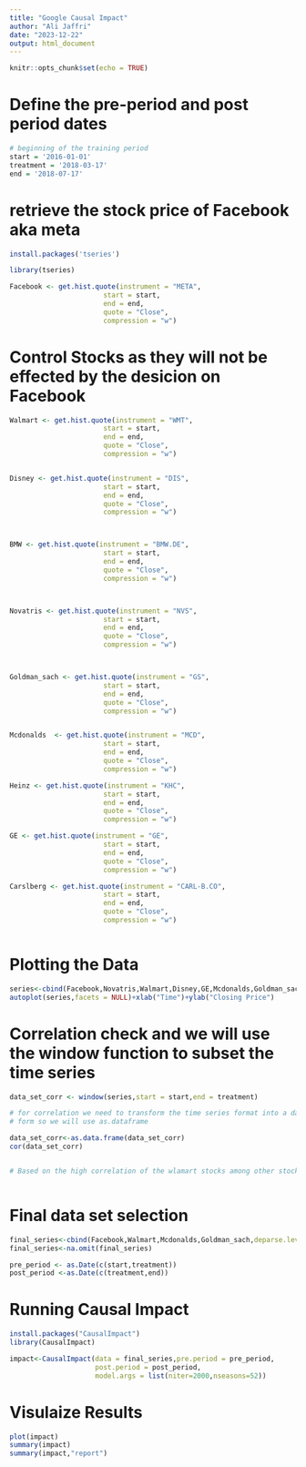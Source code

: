 ---
title: "Google Causal Impact"
author: "Ali Jaffri"
date: "2023-12-22"
output: html_document
---

```{r setup, include=FALSE}
knitr::opts_chunk$set(echo = TRUE)
```

# Define the pre-period and post period dates 

```{r}
# beginning of the training period 
start = '2016-01-01'
treatment = '2018-03-17'
end = '2018-07-17'
```

# retrieve the stock price of Facebook aka meta 

```{r}
install.packages('tseries')

library(tseries)

```

```{r}

Facebook <- get.hist.quote(instrument = "META",
                       start = start,
                       end = end,
                       quote = "Close",
                       compression = "w")

```

# Control Stocks as they will not be effected by the desicion on Facebook
```{r}

Walmart <- get.hist.quote(instrument = "WMT",
                       start = start,
                       end = end,
                       quote = "Close",
                       compression = "w")


Disney <- get.hist.quote(instrument = "DIS",
                       start = start,
                       end = end,
                       quote = "Close",
                       compression = "w")



BMW <- get.hist.quote(instrument = "BMW.DE",
                       start = start,
                       end = end,
                       quote = "Close",
                       compression = "w")



Novatris <- get.hist.quote(instrument = "NVS",
                       start = start,
                       end = end,
                       quote = "Close",
                       compression = "w")



Goldman_sach <- get.hist.quote(instrument = "GS",
                       start = start,
                       end = end,
                       quote = "Close",
                       compression = "w")


Mcdonalds  <- get.hist.quote(instrument = "MCD",
                       start = start,
                       end = end,
                       quote = "Close",
                       compression = "w")

Heinz <- get.hist.quote(instrument = "KHC",
                       start = start,
                       end = end,
                       quote = "Close",
                       compression = "w")

GE <- get.hist.quote(instrument = "GE",
                       start = start,
                       end = end,
                       quote = "Close",
                       compression = "w")

Carslberg <- get.hist.quote(instrument = "CARL-B.CO",
                       start = start,
                       end = end,
                       quote = "Close",
                       compression = "w")



```

# Plotting the Data

```{r}

series<-cbind(Facebook,Novatris,Walmart,Disney,GE,Mcdonalds,Goldman_sach,deparse.level = 1)
autoplot(series,facets = NULL)+xlab("Time")+ylab("Closing Price")
```

# Correlation check and we will use the window function to subset the time series

```{r}

data_set_corr <- window(series,start = start,end = treatment)

# for correlation we need to transform the time series format into a data frame 
# form so we will use as.dataframe

data_set_corr<-as.data.frame(data_set_corr)
cor(data_set_corr)


# Based on the high correlation of the wlamart stocks among other stocks we will use wlamart as a control group



```


# Final data set selection
```{r}

final_series<-cbind(Facebook,Walmart,Mcdonalds,Goldman_sach,deparse.level = 1)
final_series<-na.omit(final_series)

```


```{r}
pre_period <- as.Date(c(start,treatment))
post_period <-as.Date(c(treatment,end))


```

# Running Causal Impact

```{r}
install.packages("CausalImpact")
library(CausalImpact)
```

```{r}
impact<-CausalImpact(data = final_series,pre.period = pre_period,
                     post.period = post_period,
                     model.args = list(niter=2000,nseasons=52))
```



# Visulaize Results


```{r}
plot(impact)
summary(impact)
summary(impact,"report")
```

